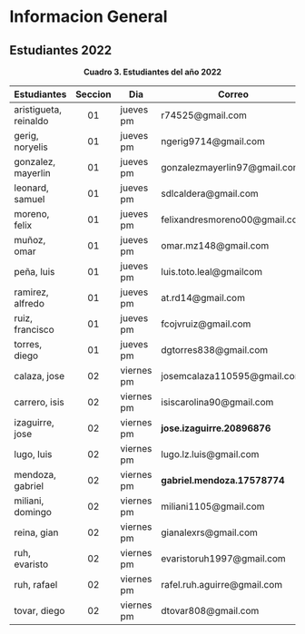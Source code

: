 # Informacion General

## Estudiantes 2022

<center>**Cuadro 3. Estudiantes del año 2022**</center>

|Estudiantes|Seccion|Dia|Correo|
|:----------|:---:|---------|---|
|aristigueta, reinaldo|01|jueves pm|	r74525@gmail.com|
|gerig, noryelis|01|jueves pm|	ngerig9714@gmail.com|
|gonzalez, mayerlin|01|jueves pm|	gonzalezmayerlin97@gmail.com|
|leonard, samuel|01|jueves pm|	sdlcaldera@gmail.com|
|moreno, felix|01|jueves pm|	felixandresmoreno00@gmail.com|
|muñoz, omar|01|jueves pm|	omar.mz148@gmail.com|
|peña, luis|01|jueves pm|	luis.toto.leal@gmailcom|
|ramirez, alfredo|01|jueves pm|	at.rd14@gmail.com|
|ruiz, francisco|01|jueves pm|	fcojvruiz@gmail.com|
|torres, diego|01|jueves pm|	dgtorres838@gmail.com|
|calaza, jose|02|viernes pm|	josemcalaza110595@gmail.com|
|carrero, isis|02|viernes pm|	isiscarolina90@gmail.com|
|izaguirre, jose|02|viernes pm|	**jose.izaguirre.20896876**|
|lugo, luis|02|viernes pm|	lugo.lz.luis@gmail.com|
|mendoza, gabriel|02|viernes pm|	**gabriel.mendoza.17578774**|
|miliani, domingo|02|viernes pm|	miliani1105@gmail.com|
|reina, gian|02|viernes pm|	gianalexrs@gmail.com|
|ruh, evaristo|02|viernes pm|	evaristoruh1997@gmail.com|
|ruh, rafael|02|viernes pm|	rafel.ruh.aguirre@gmail.com|
|tovar, diego|02|viernes pm|	dtovar808@gmail.com|